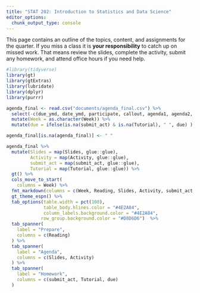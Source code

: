 ---
title: "STAT 202: Introduction to Statistics and Data Science"
editor_options: 
  chunk_output_type: console
---

This page contains an outline of the topics, content, and assignments for the quarter. If you miss a class it is **your responsibility** to catch up on missed work. That means review the slides, complete the activity, submit any homework, and attend office hours if you need help.

```{r, echo = FALSE, warning = FALSE, message = FALSE}
#library(tidyverse)
library(gt)
library(gtExtras)
library(lubridate)
library(dplyr)
library(purrr)

agenda_final <- read.csv("documents/agenda_final.csv") %>% 
  select(-c(due_ymd, date_ymd, participate, callout, agenda1, agenda2, agenda3, agenda4, agenda5, reading_hw)) %>% 
  mutate(Week = as.character(Week)) %>% 
  mutate(due = ifelse(is.na(submit_act) & is.na(Tutorial), " ", due) )

agenda_final[is.na(agenda_final)] <- " " 

agenda_final %>% 
  mutate(Slides = map(Slides, glue::glue), 
         Activity = map(Activity, glue::glue),
         submit_act = map(submit_act, glue::glue),
         Tutorial = map(Tutorial, glue::glue)) %>% 
  gt() %>% 
  cols_move_to_start(
    columns = Week) %>% 
  fmt_markdown(columns = c(Week, Reading, Slides, Activity, submit_act, Tutorial) ) %>% 
  gt_theme_espn() %>% 
  tab_options(table.width = pct(100),
              table_body.hlines.color = "#4E2A84",
              column_labels.background.color = "#4E2A84",
             row_group.background.color = "#D8D6D6")  %>% 
  tab_spanner(
    label = "Prepare",
    columns = c(Reading)
  ) %>% 
  tab_spanner(
    label = "Agenda",
    columns = c(Slides, Activity)
  ) %>% 
  tab_spanner(
    label = "Homework",
    columns = c(submit_act, Tutorial, due)
  ) 
```
